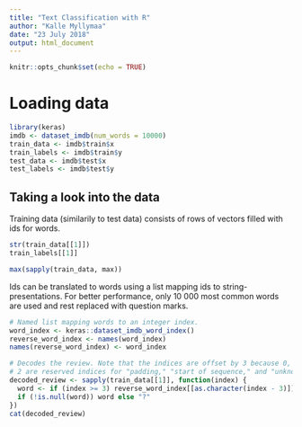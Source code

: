 ```yaml
---
title: "Text Classification with R"
author: "Kalle Myllymaa"
date: "23 July 2018"
output: html_document
---
```


```r
knitr::opts_chunk$set(echo = TRUE)
```

# Loading data

```r
library(keras)
imdb <- dataset_imdb(num_words = 10000)
train_data <- imdb$train$x
train_labels <- imdb$train$y
test_data <- imdb$test$x
test_labels <- imdb$test$y
```

## Taking a look into the data
Training data (similarily to test data) consists of rows of vectors filled with ids for words.

```r
str(train_data[[1]])
train_labels[[1]]
```

```r
max(sapply(train_data, max))
```

Ids can be translated to words using a list mapping ids to string-presentations. For better performance, only 10 000 most common words are used and rest replaced with question marks.

```r
# Named list mapping words to an integer index.
word_index <- keras::dataset_imdb_word_index()  
reverse_word_index <- names(word_index)
names(reverse_word_index) <- word_index

# Decodes the review. Note that the indices are offset by 3 because 0, 1, and 
# 2 are reserved indices for "padding," "start of sequence," and "unknown."
decoded_review <- sapply(train_data[[1]], function(index) {
  word <- if (index >= 3) reverse_word_index[[as.character(index - 3)]]
  if (!is.null(word)) word else "?"
})
cat(decoded_review)
```